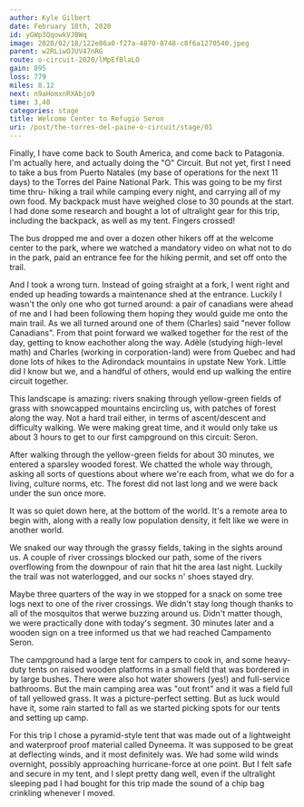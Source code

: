 ```yaml
---
author: Kyle Gilbert
date: February 18th, 2020
id: yGWp3QqowkVJBWq
image: 2020/02/18/122e86a0-f27a-4870-8748-c8f6a1270540.jpeg
parent: w2RLiwOJUV47nRG
route: o-circuit-2020/lMpEfBlaLO
gain: 895
loss: 779
miles: 8.12
next: n9aHomxnRXAbjo9
time: 3,40
categories: stage
title: Welcome Center to Refugio Seron
uri: /post/the-torres-del-paine-o-circuit/stage/01
---
```


<Stats />

<Route />

Finally, I have come back to South America, and come back to Patagonia. I'm
actually here, and actually doing the "O" Circuit. But not yet, first I need to
take a bus from Puerto Natales (my base of operations for the next 11 days) to
the Torres del Paine National Park. This was going to be my first time thru-
hiking a trail while camping every night, and carrying all of my own food. My
backpack must have weighed close to 30 pounds at the start. I had done some
research and bought a lot of ultralight gear for this trip, including the
backpack, as well as my tent. Fingers crossed!

The bus dropped me and over a dozen other hikers off at the welcome center to
the park, where we watched a mandatory video on what not to do in the park,
paid an entrance fee for the hiking permit, and set off onto the trail.

And I took a wrong turn. Instead of going straight at a fork, I went right and
ended up heading towards a maintenance shed at the entrance. Luckily I wasn't
the only one who got turned around: a pair of canadians were ahead of me
and I had been following them hoping they would guide me onto the main trail.
As we all turned around one of them (Charles) said "never follow Canadians".
From that point forward we walked together for the rest of the day, getting to
know eachother along the way. Adèle (studying high-level math) and Charles
(working in corporation-land) were from Quebec and had done lots of hikes to
the Adirondack mountains in upstate New York. Little did I know but we, and a
handful of others, would end up walking the entire circuit together.

This landscape is amazing: rivers snaking through yellow-green fields of grass
with snowcapped mountains encircling us, with patches of forest along the way.
Not a hard trail either, in terms of ascent/descent and difficulty walking. We
were making great time, and it would only take us about 3 hours to get to our
first campground on this circuit: Seron.

After walking through the yellow-green fields for about 30 minutes, we entered
a sparsley wooded forest. We chatted the whole way through, asking all sorts
of questions about where we're each from, what we do for a living, culture
norms, etc. The forest did not last long and we were back under the sun once
more.

It was so quiet down here, at the bottom of the world. It's a remote area to
begin with, along with a really low population density, it felt like we were
in another world.

We snaked our way through the grassy fields, taking in the sights around us. A
couple of river crossings blocked our path, some of the rivers overflowing from
the downpour of rain that hit the area last night. Luckily the trail was not
waterlogged, and our socks n' shoes stayed dry.

Maybe three quarters of the way in we stopped for a snack on some tree logs next
to one of the river crossings. We didn't stay long though thanks to all of the
mosquitos that werwe buzzing around us. Didn't matter though, we were practically
done with today's segment. 30 minutes later and a wooden sign on a tree informed
us that we had reached Campamento Seron.

The campground had a large tent for campers to cook in, and some heavy-duty
tents on raised wooden platforms in a small field that was bordered in by
large bushes. There were also hot water showers (yes!) and full-service
bathrooms. But the main camping area was "out front" and it was a field
full of tall yellowed grass. It was a picture-perfect setting. But as luck
would have it, some rain started to fall as we started picking spots for our
tents and setting up camp.

For this trip I chose a pyramid-style tent that was made out of a lightweight
and waterproof proof material called Dyneema. It was supposed to be great at
deflecting winds, and it most definitely was. We had some wild winds overnight,
possibly approaching hurricane-force at one point. But I felt safe and secure
in my tent, and I slept pretty dang well, even if the ultralight sleeping pad
I had bought for this trip made the sound of a chip bag crinkling whenever I
moved.

